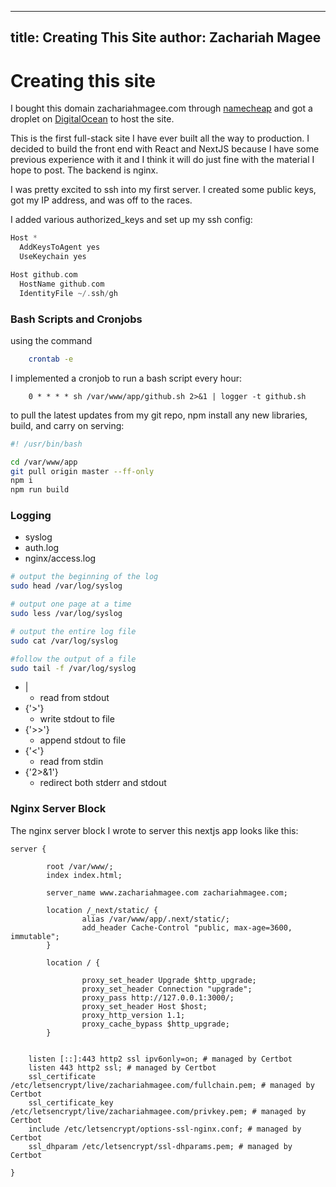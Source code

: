 ___
title: Creating This Site
author: Zachariah Magee
---



# Creating this site 

I bought this domain zachariahmagee.com through [namecheap](namecheap.com) and got a droplet on [DigitalOcean](digitalocean.com) to host the site. 

This is the first full-stack site I have ever built all the way to production. I decided to build the front end with React and NextJS because I have
some previous experience with it and I think it will do just fine with the material I hope to post. The backend is nginx.

I was pretty excited to ssh into my first server. I created some public keys, got my IP address, and was off to the races.

I added various authorized_keys and set up my ssh config:

```c
Host *
  AddKeysToAgent yes
  UseKeychain yes

Host github.com
  HostName github.com
  IdentityFile ~/.ssh/gh
```


### Bash Scripts and Cronjobs

using the command

```bash
    crontab -e
```

I implemented a cronjob to run a bash script every hour:

```
    0 * * * * sh /var/www/app/github.sh 2>&1 | logger -t github.sh

```
to pull the latest updates from my git repo, npm install any new libraries, build, and carry on serving:

```bash
#! /usr/bin/bash

cd /var/www/app
git pull origin master --ff-only
npm i
npm run build

```

### Logging

- syslog
- auth.log
- nginx/access.log

```bash
# output the beginning of the log
sudo head /var/log/syslog

# output one page at a time
sudo less /var/log/syslog

# output the entire log file
sudo cat /var/log/syslog

#follow the output of a file
sudo tail -f /var/log/syslog
```

-  |
	- read from stdout
-  {'>'}
	- write stdout to file
-  {'>>'}
	- append stdout to file
-  {'<'}
	- read from stdin
-  {'2>&1'}
	- redirect both stderr and stdout

### Nginx Server Block

The nginx server block I wrote to server this nextjs app looks like this:

```nginx
server {

        root /var/www/;
        index index.html;

        server_name www.zachariahmagee.com zachariahmagee.com;

        location /_next/static/ {
                alias /var/www/app/.next/static/;
                add_header Cache-Control "public, max-age=3600, immutable";
        }

        location / {

                proxy_set_header Upgrade $http_upgrade;
                proxy_set_header Connection "upgrade";
                proxy_pass http://127.0.0.1:3000/;
                proxy_set_header Host $host;
                proxy_http_version 1.1;
                proxy_cache_bypass $http_upgrade;
        }


    listen [::]:443 http2 ssl ipv6only=on; # managed by Certbot
    listen 443 http2 ssl; # managed by Certbot
    ssl_certificate /etc/letsencrypt/live/zachariahmagee.com/fullchain.pem; # managed by Certbot
    ssl_certificate_key /etc/letsencrypt/live/zachariahmagee.com/privkey.pem; # managed by Certbot
    include /etc/letsencrypt/options-ssl-nginx.conf; # managed by Certbot
    ssl_dhparam /etc/letsencrypt/ssl-dhparams.pem; # managed by Certbot

}

```


